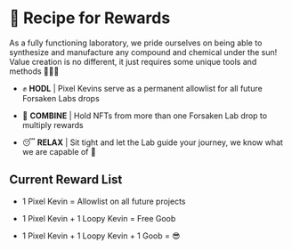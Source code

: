 
# 🎁 Recipe for Rewards

As a fully functioning laboratory, we pride ourselves on being able to synthesize and manufacture any compound and chemical under the sun!
Value creation is no different, it just requires some unique tools and methods 🥼🧪🔬

* ✊ **HODL**   | Pixel Kevins serve as a permanent allowlist for all future Forsaken Labs drops

* 🧪 **COMBINE**   |  Hold NFTs from more than one Forsaken Lab drop to multiply rewards

* 😴 **RELAX**   |  Sit tight and let the Lab guide your journey, we know what we are capable of 🙂


## Current Reward List

* 1 Pixel Kevin = Allowlist on all future projects

* 1 Pixel Kevin + 1 Loopy Kevin = Free Goob

* 1 Pixel Kevin + 1 Loopy Kevin + 1 Goob = 😎
